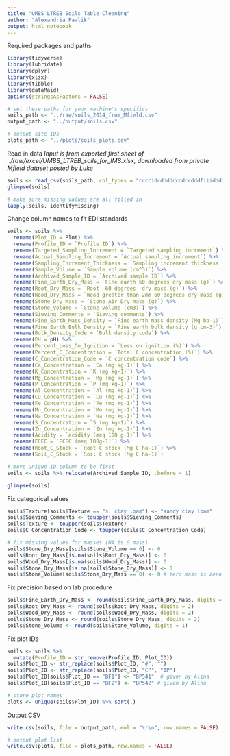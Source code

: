 ```yaml
---
title: "UMBS LTREB Soils Table Cleaning"
author: "Alexandria Pawlik"
output: html_notebook
---
```


Required packages and paths
```r
library(tidyverse)
library(lubridate)
library(dplyr)
library(xlsx)
library(tibble)
library(dataMaid)
options(stringsAsFactors = FALSE)

# set these paths for your machine's specifics
soils_path <- "../raw/soils_2014_from_Mfield.csv"
output_path <- "../output/soils.csv"

# output site IDs
plots_path <- "../plots/soils_plots.csv"
```



Read in data
*Input is from exported first sheet of ../raw/excel/UMBS_LTREB_soils_for_IMS.xlsx, downloaded from private Mfield dataset posted by Luke*
```r
soils <- read_csv(soils_path, col_types = "ccccidcdddddcddccdddfiiidddddddddddi")
glimpse(soils)

# make sure missing values are all filled in
lapply(soils, identifyMissing)
```

Change column names to fit EDI standards
```r
soils <- soils %>% 
  rename(Plot_ID = Plot) %>% 
  rename(Profile_ID = `Profile ID`) %>% 
  rename(Targeted_Sampling_Increment = `Targeted sampling increment`) %>% 
  rename(Actual_Sampling_Increment = `Actual sampling increment`) %>% 
  rename(Sampling_Increment_Thickness = `Sampling increment thickness (cm)`) %>% 
  rename(Sample_Volume = `Sample volume (cm^3)`) %>% 
  rename(Archived_Sample_ID = `Archived sample ID`) %>% 
  rename(Fine_Earth_Dry_Mass = `Fine earth 60 degrees dry mass (g)`) %>% 
  rename(Root_Dry_Mass = `Root  60 degrees  dry mass (g)`) %>% 
  rename(Wood_Dry_Mass = `Wood greater than 2mm 60 degrees dry mass (g)`) %>% 
  rename(Stone_Dry_Mass = `Stone Air Dry mass (g)`) %>% 
  rename(Stone_Volume = `Stone volume (cm3)`) %>% 
  rename(Sieving_Comments = `Sieving comments`) %>% 
  rename(Fine_Earth_Mass_Density = `Fine earth mass density (Mg ha-1)`) %>% 
  rename(Fine_Earth_Bulk_Density = `Fine earth bulk density (g cm-3)`) %>% 
  rename(Bulk_Density_Code = `Bulk density code`) %>% 
  rename(PH = pH) %>% 
  rename(Percent_Loss_On_Ignition = `Loss on ignition (%)`) %>% 
  rename(Percent_C_Concentration = `Total C concentration (%)`) %>% 
  rename(C_Concentration_Code = `C concentration code`) %>% 
  rename(Ca_Concentration = `Ca (mg kg-1)`) %>% 
  rename(K_Concentration = `K (mg kg-1)`) %>% 
  rename(Mg_Concentration = `Mg (mg kg-1)`) %>% 
  rename(P_Concentration = `P (mg kg-1)`) %>% 
  rename(Al_Concentration = `Al (mg kg-1)`) %>% 
  rename(Cu_Concentration = `Cu (mg kg-1)`) %>% 
  rename(Fe_Concentration = `Fe (mg kg-1)`) %>% 
  rename(Mn_Concentration = `Mn (mg kg-1)`) %>% 
  rename(Na_Concentration = `Na (mg kg-1)`) %>% 
  rename(S_Concentration = `S (mg kg-1)`) %>% 
  rename(Zn_Concentration = `Zn (mg kg-1)`) %>% 
  rename(Acidity = `acidity (meq 100 g-1)`) %>% 
  rename(ECEC = `ECEC (meq 100g-1)`) %>% 
  rename(Root_C_Stock = `Root C stock (Mg C ha-1)`) %>% 
  rename(Soil_C_Stock = `Soil C stock (Mg C ha-1)`)

# move unique ID column to be first
soils <- soils %>% relocate(Archived_Sample_ID, .before = 1)

glimpse(soils)
```

Fix categorical values
```r
soils$Texture[soils$Texture == "s. clay loam"] <- "sandy clay loam"
soils$Sieving_Comments <- toupper(soils$Sieving_Comments)
soils$Texture <- toupper(soils$Texture)
soils$C_Concentration_Code <- toupper(soils$C_Concentration_Code)

# fix missing values for masses (NA is 0 mass)
soils$Stone_Dry_Mass[soils$Stone_Volume == 0] <- 0
soils$Root_Dry_Mass[is.na(soils$Root_Dry_Mass)] <- 0
soils$Wood_Dry_Mass[is.na(soils$Wood_Dry_Mass)] <- 0
soils$Stone_Dry_Mass[is.na(soils$Stone_Dry_Mass)] <- 0
soils$Stone_Volume[soils$Stone_Dry_Mass == 0] <- 0 # zero mass is zero volume, fixes NAs
```

Fix precision based on lab procedure
```r
soils$Fine_Earth_Dry_Mass <- round(soils$Fine_Earth_Dry_Mass, digits = 2)
soils$Root_Dry_Mass <- round(soils$Root_Dry_Mass, digits = 2)
soils$Wood_Dry_Mass <- round(soils$Wood_Dry_Mass, digits = 2)
soils$Stone_Dry_Mass <- round(soils$Stone_Dry_Mass, digits = 2)
soils$Stone_Volume <- round(soils$Stone_Volume, digits = 1)
```

Fix plot IDs
```r
soils <- soils %>% 
  mutate(Profile_ID = str_remove(Profile_ID, Plot_ID))
soils$Plot_ID <- str_replace(soils$Plot_ID, "#", "")
soils$Plot_ID <- str_replace(soils$Plot_ID, "CP", "IP")
soils$Plot_ID[soils$Plot_ID == "BF1"] <- "BP541"  # given by Alina
soils$Plot_ID[soils$Plot_ID == "BF2"] <- "BP542" # given by Alina

# store plot names
plots <- unique(soils$Plot_ID) %>% sort(.)
```

Output CSV
```r
write.csv(soils, file = output_path, eol = "\r\n", row.names = FALSE)

# output plot list
write.csv(plots, file = plots_path, row.names = FALSE)
```






